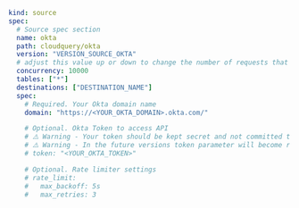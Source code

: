 ```yaml copy
kind: source
spec:
  # Source spec section
  name: okta
  path: cloudquery/okta
  version: "VERSION_SOURCE_OKTA"
  # adjust this value up or down to change the number of requests that are made in parallel
  concurrency: 10000
  tables: ["*"]
  destinations: ["DESTINATION_NAME"]
  spec:
    # Required. Your Okta domain name
    domain: "https://<YOUR_OKTA_DOMAIN>.okta.com/"

    # Optional. Okta Token to access API
    # ⚠️ Warning - Your token should be kept secret and not committed to source control.
    # ⚠️ Warning - In the future versions token parameter will become required.
    # token: "<YOUR_OKTA_TOKEN>"

    # Optional. Rate limiter settings
    # rate_limit:
    #   max_backoff: 5s
    #   max_retries: 3
```
